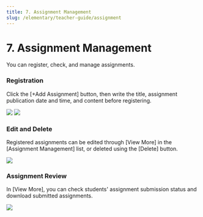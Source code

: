 ```yaml
---
title: 7. Assignment Management
slug: /elementary/teacher-guide/assignment
---
```



# 7. Assignment Management

You can register, check, and manage assignments.

### Registration

Click the [+Add Assignment] button, then write the title, assignment publication date and time, and content before registering.

<Image src="/img/en/elementary/teacher/07-01.jpg" size="lg" />
<Image src="/img/en/elementary/teacher/07-02.jpg" size="lg" />

### Edit and Delete

Registered assignments can be edited through [View More] in the [Assignment Management] list, or deleted using the [Delete] button.

<Image src="/img/en/elementary/teacher/07-03.jpg" size="lg" />

### Assignment Review

In [View More], you can check students' assignment submission status and download submitted assignments.

<Image src="/img/en/elementary/teacher/07-04.jpg" size="lg" />
